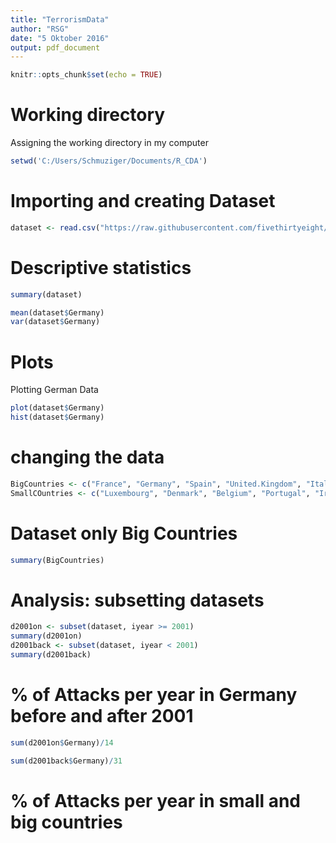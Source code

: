 ```yaml
---
title: "TerrorismData"
author: "RSG"
date: "5 Oktober 2016"
output: pdf_document
---
```


```r

knitr::opts_chunk$set(echo = TRUE)
```

# Working directory

Assigning the working directory in my computer

```r
setwd('C:/Users/Schmuziger/Documents/R_CDA')
```

# Importing and creating Dataset

```r
dataset <- read.csv("https://raw.githubusercontent.com/fivethirtyeight/data/master/terrorism/eu_terrorism_fatalities_by_country.csv")
```

# Descriptive statistics

```r
summary(dataset)

mean(dataset$Germany)
var(dataset$Germany)
```

# Plots

Plotting German Data

```r
plot(dataset$Germany)
hist(dataset$Germany)
```

# changing the data

```r
BigCountries <- c("France", "Germany", "Spain", "United.Kingdom", "Italy", "Greece")
SmallCOuntries <- c("Luxembourg", "Denmark", "Belgium", "Portugal", "Ireland", "Netherlands")
```

# Dataset only Big Countries

```r
summary(BigCountries)
```

# Analysis: subsetting datasets

```r
d2001on <- subset(dataset, iyear >= 2001)
summary(d2001on)
d2001back <- subset(dataset, iyear < 2001)
summary(d2001back)
```

# % of Attacks per year in Germany before and after 2001

```r
sum(d2001on$Germany)/14

sum(d2001back$Germany)/31
```

# % of Attacks per year in small and big countries
